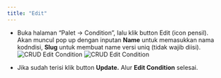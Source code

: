 ```yaml
---
title: "Edit"
---
```


- Buka halaman “Palet -> Condition”, lalu klik button Edit (icon pensil). Akan muncul pop up dengan inputan **Name** untuk memasukkan nama kodndisi, **Slug** untuk membuat name versi uniq (tidak wajib diisi).  
  ![CRUD Edit Condition](/image/storage/crud-condition/edit/a-1.png "CRUD Edit Condition")
  ![CRUD Edit Condition](/image/storage/crud-condition/edit/a-2.png "CRUD Edit Condition")

- Jika sudah terisi klik button **Update.** Alur **Edit Condition** selesai.
